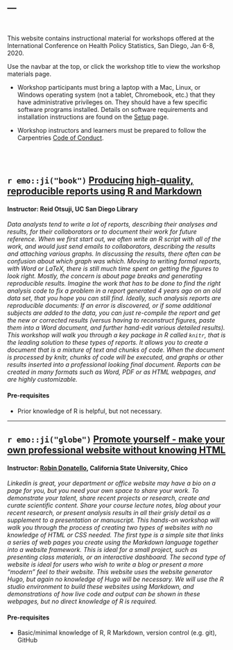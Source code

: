 ---
---
<br>

This website contains instructional material for workshops offered at the International Conference on Health Policy Statistics, San Diego, Jan 6-8, 2020. 

Use the navbar at the top, or click the workshop title to view the workshop materials page. 


* Workshop participants must bring a laptop with a Mac, Linux, or Windows operating system (not a tablet, Chromebook, etc.) that they have administrative privileges on. They should have a few specific software programs installed. Details on software requirements and installation instructions are found on the [Setup](setup.html) page.

* Workshop instructors and learners must be prepared to follow the Carpentries [Code of Conduct](https://docs.carpentries.org/topic_folders/policies/code-of-conduct.html).


<br>
<br>

## `r emo::ji("book")` [Producing high-quality, reproducible reports using R and Markdown](report.html)
#### Instructor: Reid Otsuji, UC San Diego Library

_Data analysts tend to write a lot of reports, describing their analyses and results, for their collaborators or to document their work for future reference. When we first start out, we often write an R script with all of the work, and would just send emails to collaborators, describing the results and attaching various graphs. In discussing the results, there often can be confusion about which graph was which._
_Moving to writing formal reports, with Word or LaTeX, there is still much time spent on getting the figures to look right. Mostly, the concern is about page breaks and generating reproducible results. Imagine the work that has to be done to find the right analysis code to fix a problem in a report generated 4 years ago on an old data set, that you hope you can still find._
_Ideally, such analysis reports are reproducible documents: If an error is discovered, or if some additional subjects are added to the data, you can just re-compile the report and get the new or corrected results (versus having to reconstruct figures, paste them into a Word document, and further hand-edit various detailed results)._
_This workshop will walk you through a key package in R called `knitr`, that is the leading solution to these types of reports. It allows you to create a document that is a mixture of text and chunks of code. When the document is processed by knitr, chunks of code will be executed, and graphs or other results inserted into a professional looking final document. Reports can be created in many formats such as Word, PDF or as HTML webpages, and are highly customizable._

#### Pre-requisites
* Prior knowledge of R is helpful, but not necessary. 


----

## `r emo::ji("globe")` [Promote  yourself - make your own professional website without knowing HTML](website.html)
#### Instructor: [Robin Donatello](www.norcalbiostat.com), California State University, Chico


_Linkedin is great, your department or office website may have a bio on a page for you, but you need your own space to share your work. To demonstrate your talent, share recent projects or research, create and curate scientific content. Share your course lecture notes, blog about your recent research, or present analysis results in all their grisly detail as a supplement to a presentation or manuscript. This hands-on workshop will walk you through the process of creating two types of websites with no knowledge of HTML or CSS needed. The first type is a simple site that links a series of web pages you create using the Markdown language together into a website framework. This is ideal for a small project, such as presenting class materials, or an interactive dashboard. The second type of website is ideal for users who wish to write a blog or present a more “modern” feel to their website. This website uses the website generator Hugo, but again no knowledge of Hugo will be necessary. We will use the R studio environment to build these websites using Markdown, and demonstrations of how live code and output can be shown in these webpages, but no direct knowledge of R is required._

#### Pre-requisites
* Basic/minimal knowledge of R, R Markdown, version control (e.g. git), GitHub

